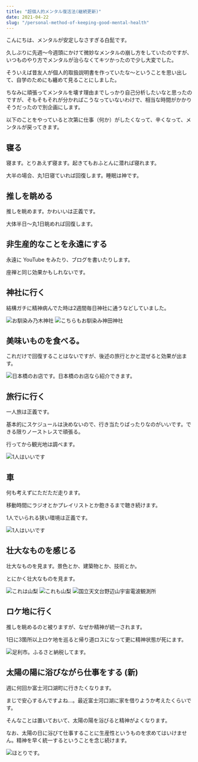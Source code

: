 ```yaml
---
title: "超個人的メンタル復活法(継続更新)"
date: 2021-04-22
slug: "/personal-method-of-keeping-good-mental-health"
---
```


こんにちは、メンタルが安定しなさすぎる白髭です。

久しぶりに先週〜今週頭にかけて微妙なメンタルの崩し方をしていたのですが、いつものやり方でメンタルが治らなくてキツかったので少し大変でした。

そういえば昔友人が個人的取扱説明書を作っていたな〜ということを思い出して、自学のためにも纏めて見ることにしました。

ちなみに頑張ってメンタルを壊す理由までしっかり自己分析したいなと思ったのですが、そもそもそれが分かればこうなっていないわけで、相当な時間がかかりそうだったので別企画にします。

以下のことをやっていると次第に仕事（何か）がしたくなって、辛くなって、メンタルが戻ってきます。

## 寝る

寝ます。とりあえず寝ます。起きてもおふとんに潜れば寝れます。

大半の場合、丸1日寝ていれば回復します。睡眠は神です。

## 推しを眺める

推しを眺めます。かわいいは正義です。

大体半日〜丸1日眺めれば回復します。

## 非生産的なことを永遠にする

永遠に YouTube をみたり、ブログを書いたりします。

座禅と同じ効果かもしれないです。

## 神社に行く

結構ガチに精神病んでた時は2週間毎日神社に通うなどしていました。

![お馴染み乃木神社](./jinja.jpg)
![こちらもお馴染み神田神社](./jinja2.JPG)

## 美味いものを食べる。

これだけで回復することはないですが、後述の旅行とかと混ぜると効果が出ます。

![日本橋のお店です。日本橋のお店なら紹介できます。](./umai.jpg)

## 旅行に行く

一人旅は正義です。

基本的にスケジュールは決めないので、行き当たりばったりなのがいいです。できる限りノーストレスで頑張る。

行ってから観光地は調べます。

![1人はいいです](./car-travel.jpg)

## 車

何も考えずにただただ走ります。

移動時間にラジオとかプレイリストとか飽きるまで聴き続けます。

1人でいられる狭い環境は正義です。

![1人はいいです](./car.jpg)

## 壮大なものを感じる

壮大なものを見ます。景色とか、建築物とか、技術とか。

とにかく壮大なものを見ます。

![これは山梨](./soudai1.JPG)
![これも山梨](./soudai2.JPG)
![国立天文台野辺山宇宙電波観測所](./gijutu.JPG)

## ロケ地に行く

推しを眺めるのと被りますが、なぜか精神が統一されます。

1日に3箇所以上ロケ地を巡ると帰り道ロスになって更に精神状態が死にます。

![足利市。ふるさと納税してます。](./rokechi.JPG)

## 太陽の陽に浴びながら仕事をする (新)

週に何回か富士河口湖町に行きたくなります。

まじで安心するんですよね…。最近富士河口湖に家を借りようか考えたくらいです。

そんなことは置いておいて、太陽の陽を浴びると精神がよくなります。

なお、太陽の日に浴びて仕事することに生産性というものを求めてはいけません。精神を早く統一するということを念じ続けます。

![ほとりです。](./workation.JPG)
